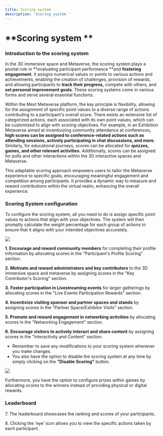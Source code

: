 ```yaml
---
title: Scoring system
description: 'Scoring system '
---
```


# **Scoring system **

### **Introduction to the scoring system**

In the 3D immersive space and Metaverse, the scoring system plays a pivotal role in **evaluating participant performance **and **fostering engagement**. It assigns numerical values or points to various actions and achievements, enabling the creation of challenges, provision of rewards, and allowing participants to **track their progress,** compete with others, and **set personal improvement goals**. These scoring systems come in various forms and serve several essential functions.

Within the Mext Metaverse platform, the key principle is flexibility, allowing for the assignment of specific point values to a diverse range of actions contributing to a participant's overall score. There exists an extensive list of categorized actions, each associated with its own point values, which can be customized to align with scoring objectives. For example, in an Exhibition Metaverse aimed at incentivizing community attendance at conferences, **high scores can be assigned to conference-related actions such as attending sessions, actively participating in chat discussions, and more.** Similarly, for educational journeys, scores can be allocated for **quizzes, games, and other relevant activities.** Additionally, scores can be assigned for polls and other interactions within the 3D interactive spaces and Metaverse.

This adaptable scoring approach empowers users to tailor the Metaverse experience to specific goals, encouraging meaningful engagement and competition among participants. It provides a dynamic way to measure and reward contributions within the virtual realm, enhancing the overall experience.

### Scoring System configuration

To configure the scoring system, all you need to do is assign specific point values to actions that align with your objectives. The system will then promptly calculate the weight percentage for each group of actions to ensure that it aligns with your intended objectives accurately.

![](/img/Marvaimages/documentatinscoring.jpg)

**1.	Encourage and reward community members** for completing their profile information by allocating scores in the "Participant's Profile Scoring" section.

**2.	Motivate and reward administrators and key contributors** to the 3D immersive space and metaverse by assigning scores in the "Key Contributor's Scoring" section.

**3.**	**Foster participation in Livestreaming events** for larger gatherings by allocating scores in the "Live Events Participation Rewards" section.

**4.	Incentivize visiting sponsor and partner spaces and stands** by assigning scores in the "Partner Space/Exhibitor Visits" section.

**5.	Promote and reward engagement in networking activities** by allocating scores in the "Networking Engagement" section.

**6.**	**Encourage visitors to actively interact and share content** by assigning scores in the "Interactivity and Content" section.

* Remember to save any modifications to your scoring system whenever you make changes.
* You also have the option to disable the scoring system at any time by simply clicking on the **"Disable Scoring"** button.

![](/img/Marvaimages/Documentationscoring2.jpg)

Furthermore, you have the option to configure prizes within games by allocating scores to the winners instead of providing physical or digital rewards.

### **Leaderboard**

7\.	The leaderboard showcases the ranking and scores of your participants.

8\.	Clicking the 'eye' icon allows you to view the specific actions taken by each participant.

